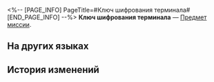 <%-- [PAGE_INFO]
PageTitle=#Ключ шифрования терминала#
[END_PAGE_INFO] --%>
{{Предмет Инфобокс
|id          = 140027
|Изображение = Предмет Ключ шифрования терминала.png
|Тип         = Предмет миссии
|Инвентарь   = Миссии
|Редкость    = 3
|Эффект      = 
|Описание    = Этот особый ключ шифрования активирует редукторный мост в Запретной зоне Среброгривых Стражей. Такие ключи выдаются только офицерам.
}}
'''Ключ шифрования терминала''' — [[Предмет миссии]].

==На других языках==
{{На других языках
|en   = Terminal Encryption Key
|zhs  = 终端密钥
|zht  = 終端機金鑰
|ja   = 端末の暗号キー
|ko   = 단말 장치 암호키
|es   = Llave de encriptación de terminal
|fr   = Clé de chiffrement du panneau de contrôle
|ru   = Ключ шифрования терминала
|th   = คีย์เข้ารหัสเทอร์มินัล
|vi   = Khóa Mã Hóa Thiết Bị Đầu Cuối
|de   = Kodierschlüssel zum Terminal
|id   = Kunci Enkripsi Terminal
|pt   = CriptoChave de Terminal
}}

==История изменений==
{{История изменений|3.5}}